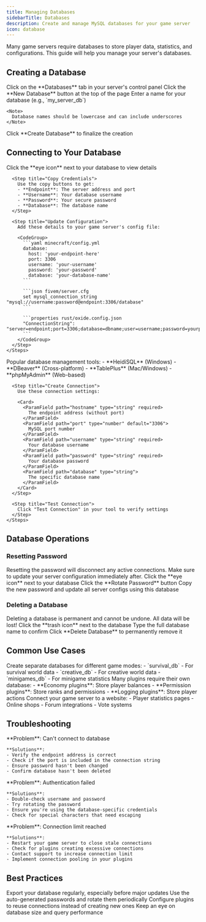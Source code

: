```yaml
---
title: Managing Databases
sidebarTitle: Databases
description: Create and manage MySQL databases for your game server
icon: database
---
```


<Info>
  Many game servers require databases to store player data, statistics, and configurations. This guide will help you manage your server's databases.
</Info>

## Creating a Database

<Steps>
  <Step title="Navigate to Databases">
    Click on the **Databases** tab in your server's control panel
  </Step>
  
  <Step title="Create New Database">
    Click the **New Database** button at the top of the page
  </Step>
  
  <Step title="Configure Database">
    Enter a name for your database (e.g., `my_server_db`)
    
    <Note>
      Database names should be lowercase and can include underscores
    </Note>
  </Step>
  
  <Step title="Create Database">
    Click **Create Database** to finalize the creation
  </Step>
</Steps>

## Connecting to Your Database

<Tabs>
  <Tab title="From Game Server">
    <Steps>
      <Step title="Get Connection Details">
        Click the **eye icon** next to your database to view details
      </Step>
      
      <Step title="Copy Credentials">
        Use the copy buttons to get:
        - **Endpoint**: The server address and port
        - **Username**: Your database username
        - **Password**: Your secure password
        - **Database**: The database name
      </Step>
      
      <Step title="Update Configuration">
        Add these details to your game server's config file:
        
        <CodeGroup>
          ```yaml minecraft/config.yml
          database:
            host: 'your-endpoint-here'
            port: 3306
            username: 'your-username'
            password: 'your-password'
            database: 'your-database-name'
          ```
          
          ```json fivem/server.cfg
          set mysql_connection_string "mysql://username:password@endpoint:3306/database"
          ```
          
          ```properties rust/oxide.config.json
          "ConnectionString": "server=endpoint;port=3306;database=dbname;user=username;password=yourpass;"
          ```
        </CodeGroup>
      </Step>
    </Steps>
  </Tab>
  
  <Tab title="External Tools">
    <Steps>
      <Step title="Choose Your Tool">
        Popular database management tools:
        - **HeidiSQL** (Windows)
        - **DBeaver** (Cross-platform)
        - **TablePlus** (Mac/Windows)
        - **phpMyAdmin** (Web-based)
      </Step>
      
      <Step title="Create Connection">
        Use these connection settings:
        
        <Card>
          <ParamField path="hostname" type="string" required>
            The endpoint address (without port)
          </ParamField>
          <ParamField path="port" type="number" default="3306">
            MySQL port number
          </ParamField>
          <ParamField path="username" type="string" required>
            Your database username
          </ParamField>
          <ParamField path="password" type="string" required>
            Your database password
          </ParamField>
          <ParamField path="database" type="string">
            The specific database name
          </ParamField>
        </Card>
      </Step>
      
      <Step title="Test Connection">
        Click "Test Connection" in your tool to verify settings
      </Step>
    </Steps>
  </Tab>
</Tabs>

## Database Operations

### Resetting Password

<Warning>
  Resetting the password will disconnect any active connections. Make sure to update your server configuration immediately after.
</Warning>

<Steps>
  <Step title="Open Database Details">
    Click the **eye icon** next to your database
  </Step>
  
  <Step title="Rotate Password">
    Click the **Rotate Password** button
  </Step>
  
  <Step title="Update Configurations">
    Copy the new password and update all server configs using this database
  </Step>
</Steps>

### Deleting a Database

<Danger>
  Deleting a database is permanent and cannot be undone. All data will be lost!
</Danger>

<Steps>
  <Step title="Click Delete">
    Click the **trash icon** next to the database
  </Step>
  
  <Step title="Confirm Deletion">
    Type the full database name to confirm
  </Step>
  
  <Step title="Delete">
    Click **Delete Database** to permanently remove it
  </Step>
</Steps>

## Common Use Cases

<AccordionGroup>
  <Accordion title="Multiple Game Modes" icon="layer-group">
    Create separate databases for different game modes:
    - `survival_db` - For survival world data
    - `creative_db` - For creative world data
    - `minigames_db` - For minigame statistics
  </Accordion>
  
  <Accordion title="Plugin Databases" icon="puzzle">
    Many plugins require their own database:
    - **Economy plugins**: Store player balances
    - **Permission plugins**: Store ranks and permissions
    - **Logging plugins**: Store player actions
  </Accordion>
  
  <Accordion title="Website Integration" icon="globe">
    Connect your game server to a website:
    - Player statistics pages
    - Online shops
    - Forum integrations
    - Vote systems
  </Accordion>
</AccordionGroup>

## Troubleshooting

<AccordionGroup>
  <Accordion title="Connection Refused" icon="xmark">
    **Problem**: Can't connect to database
    
    **Solutions**:
    - Verify the endpoint address is correct
    - Check if the port is included in the connection string
    - Ensure password hasn't been changed
    - Confirm database hasn't been deleted
  </Accordion>
  
  <Accordion title="Access Denied" icon="lock">
    **Problem**: Authentication failed
    
    **Solutions**:
    - Double-check username and password
    - Try rotating the password
    - Ensure you're using the database-specific credentials
    - Check for special characters that need escaping
  </Accordion>
  
  <Accordion title="Too Many Connections" icon="users">
    **Problem**: Connection limit reached
    
    **Solutions**:
    - Restart your game server to close stale connections
    - Check for plugins creating excessive connections
    - Contact support to increase connection limit
    - Implement connection pooling in your plugins
  </Accordion>
</AccordionGroup>

## Best Practices

<CardGroup cols={2}>
  <Card title="Regular Backups" icon="clock-rotate-left">
    Export your database regularly, especially before major updates
  </Card>
  
  <Card title="Secure Passwords" icon="shield-check">
    Use the auto-generated passwords and rotate them periodically
  </Card>
  
  <Card title="Connection Pooling" icon="diagram-project">
    Configure plugins to reuse connections instead of creating new ones
  </Card>
  
  <Card title="Monitor Usage" icon="chart-line">
    Keep an eye on database size and query performance
  </Card>
</CardGroup>